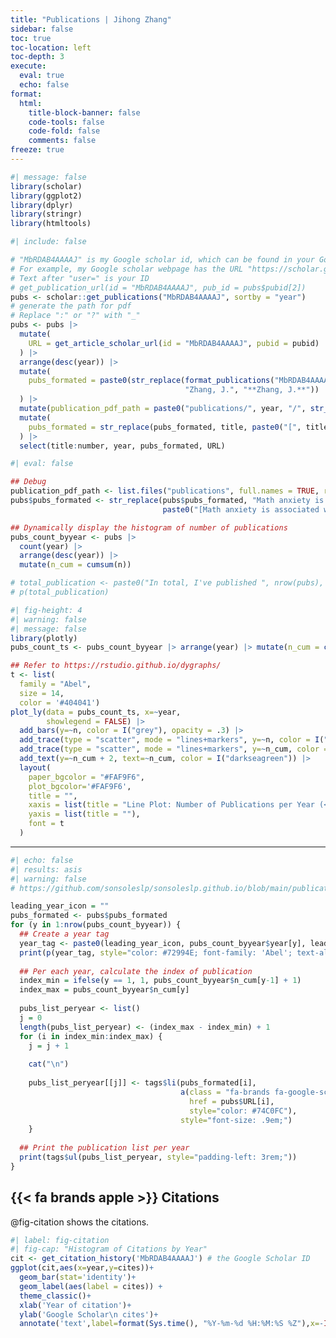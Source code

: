 ```yaml
---
title: "Publications | Jihong Zhang"
sidebar: false
toc: true
toc-location: left
toc-depth: 3
execute: 
  eval: true
  echo: false
format: 
  html:
    title-block-banner: false
    code-tools: false
    code-fold: false
    comments: false
freeze: true
---
```


```r
#| message: false
library(scholar)
library(ggplot2)
library(dplyr)
library(stringr)
library(htmltools)
```

```r
#| include: false

# "MbRDAB4AAAAJ" is my Google scholar id, which can be found in your Google scholar URL address
# For example, my Google scholar webpage has the URL "https://scholar.google.com/citations?user=MbRDAB4AAAAJ&hl=zh-CN"
# Text after "user=" is your ID
# get_publication_url(id = "MbRDAB4AAAAJ", pub_id = pubs$pubid[2])
pubs <- scholar::get_publications("MbRDAB4AAAAJ", sortby = "year") 
# generate the path for pdf
# Replace ":" or "?" with "_"
pubs <- pubs |> 
  mutate(
    URL = get_article_scholar_url(id = "MbRDAB4AAAAJ", pubid = pubid)
  ) |> 
  arrange(desc(year)) |> 
  mutate(
    pubs_formated = paste0(str_replace(format_publications("MbRDAB4AAAAJ"), 
                                       "Zhang, J.", "**Zhang, J.**"))
  ) |> 
  mutate(publication_pdf_path = paste0("publications/", year, "/", str_replace(title, "[:|?]", "_"), ".pdf")) |> 
  mutate(
    pubs_formated = str_replace(pubs_formated, title, paste0("[", title, "](", publication_pdf_path, ")"))
  ) |> 
  select(title:number, year, pubs_formated, URL)
```

```r
#| eval: false

## Debug
publication_pdf_path <- list.files("publications", full.names = TRUE, recursive = TRUE)
pubs$pubs_formated <- str_replace(pubs$pubs_formated, "Math anxiety is associated with skipping problems and less help-seeking behavior after error commission", 
                                  paste0("[Math anxiety is associated with skipping problems and less help-seeking behavior after error commission](", publication_pdf_path[2], ")"))
```

```r
## Dynamically display the histogram of number of publications
pubs_count_byyear <- pubs |> 
  count(year) |> 
  arrange(desc(year)) |> 
  mutate(n_cum = cumsum(n))

# total_publication <- paste0("In total, I've published ", nrow(pubs), " papers. ")
# p(total_publication)
```

```r
#| fig-height: 4
#| warning: false
#| message: false
library(plotly)
pubs_count_ts <- pubs_count_byyear |> arrange(year) |> mutate(n_cum = cumsum(n))

## Refer to https://rstudio.github.io/dygraphs/
t <- list(
  family = "Abel",
  size = 14,
  color = '#404041')
plot_ly(data = pubs_count_ts, x=~year,
        showlegend = FALSE) |> 
  add_bars(y=~n, color = I("grey"), opacity = .3) |> 
  add_trace(type = "scatter", mode = "lines+markers", y=~n, color = I("maroon")) |> 
  add_trace(type = "scatter", mode = "lines+markers", y=~n_cum, color = I("darkseagreen")) |> 
  add_text(y=~n_cum + 2, text=~n_cum, color = I("darkseagreen")) |> 
  layout(
    paper_bgcolor = "#FAF9F6",
    plot_bgcolor='#FAF9F6',
    title = "",
    xaxis = list(title = "Line Plot: Number of Publications per Year (<span style='color: maroon'>Red</span>) and Cumulative number (<span style='color: darkseagreen'>Green</span>)"),
    yaxis = list(title = ""),
    font = t
  ) 
```

------------------------------------------------------------------------

```r
#| echo: false
#| results: asis
#| warning: false
# https://github.com/sonsoleslp/sonsoleslp.github.io/blob/main/publications.qmd

leading_year_icon = ""
pubs_formated <- pubs$pubs_formated
for (y in 1:nrow(pubs_count_byyear)) {
  ## Create a year tag
  year_tag <- paste0(leading_year_icon, pubs_count_byyear$year[y], leading_year_icon)
  print(p(year_tag, style="color: #72994E; font-family: 'Abel'; text-align: center; font-size: 1.45em;"))
  
  ## Per each year, calculate the index of publication
  index_min = ifelse(y == 1, 1, pubs_count_byyear$n_cum[y-1] + 1)
  index_max = pubs_count_byyear$n_cum[y]
  
  pubs_list_peryear <- list()
  j = 0
  length(pubs_list_peryear) <- (index_max - index_min) + 1
  for (i in index_min:index_max) {
    j = j + 1
    
    cat("\n")
    
    pubs_list_peryear[[j]] <- tags$li(pubs_formated[i], 
                                      a(class = "fa-brands fa-google-scholar fa-sm", 
                                        href = pubs$URL[i], 
                                        style="color: #74C0FC"), 
                                      style="font-size: .9em;")
    }
  
  ## Print the publication list per year
  print(tags$ul(pubs_list_peryear, style="padding-left: 3rem;"))
}
```

## {{< fa brands apple >}} Citations

@fig-citation shows the citations.

```r
#| label: fig-citation
#| fig-cap: "Histogram of Citations by Year"
cit <- get_citation_history('MbRDAB4AAAAJ') # the Google Scholar ID
ggplot(cit,aes(x=year,y=cites))+
  geom_bar(stat='identity')+
  geom_label(aes(label = cites)) +
  theme_classic()+
  xlab('Year of citation')+
  ylab('Google Scholar\n cites')+
  annotate('text',label=format(Sys.time(), "%Y-%m-%d %H:%M:%S %Z"),x=-Inf,y=Inf,vjust=1.5,hjust=-0.05,size=3,colour='gray')
```
